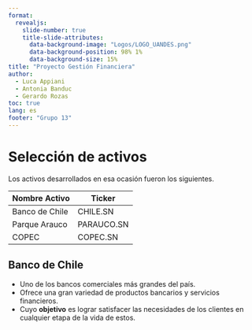 ```yaml
---
format: 
  revealjs:
    slide-number: true
    title-slide-attributes: 
      data-background-image: "Logos/LOGO_UANDES.png"
      data-background-position: 98% 1%
      data-background-size: 15%
title: "Proyecto Gestión Financiera"
author: 
  - Luca Appiani
  - Antonia Banduc
  - Gerardo Rozas
toc: true
lang: es
footer: "Grupo 13"
---
```



# Selección de activos

Los activos desarrollados en esa ocasión fueron los siguientes.

|Nombre Activo | Ticker    |
|:-------------|-----------|
|Banco de Chile|CHILE.SN   |
|Parque Arauco |PARAUCO.SN |
|COPEC         |COPEC.SN   |

## Banco de Chile

- Uno de los bancos comerciales más grandes del país.
- Ofrece una gran variedad de productos bancarios y servicios financieros.
- Cuyo **objetivo** es lograr satisfacer las necesidades de los clientes en cualquier etapa de la vida de estos.
